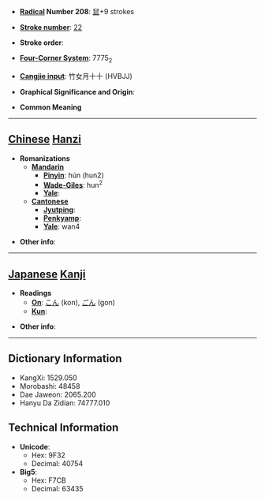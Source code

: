 * '''[[Wiktionary:Chinese radical index| Radical]] Number 208''': [[Wiktionary:Chinese radical index 鼠|鼠]]+9 strokes

* '''[[Wiktionary:Chinese total strokes index|Stroke number]]''': [[Wiktionary:Chinese total strokes index 22|22]]

* '''Stroke order''': 

* '''[[Wiktionary:Chinese four corner index|Four-Corner System]]''': 7775<sub>2</sub>

* '''[[Wiktionary:Chinese Cangjie index|Cangjie input]]''': 竹女月十十 (HVBJJ)

* '''Graphical Significance and Origin''': 

* '''Common Meaning'''

----

== [[Chinese]] [[Hanzi]] ==

* '''Romanizations'''
** '''[[Mandarin]]'''
*** '''[[Pinyin]]''': hún (hun2)
*** '''[[Wade-Giles]]''': hun<sup>2</sup>
*** '''[[Yale]]''': 
** '''[[Cantonese]]'''
*** '''[[Jyutping]]''':
*** '''[[Penkyamp]]''': 
*** '''[[Yale]]''': wan4

* '''Other info''': 

----

== [[Japanese]] [[Kanji]] ==

* '''Readings'''
** '''[[On]]''': [[こん]] (kon), [[ごん]] (gon)
** '''[[Kun]]''': 

* '''Other info''':  

----

== Dictionary Information ==

* KangXi: 1529.050
* Morobashi: 48458
* Dae Jaweon: 2065.200
* Hanyu Da Zidian: 74777.010

== Technical Information ==

* '''Unicode''':
** Hex: 9F32
** Decimal: 40754
* '''Big5''':
** Hex: F7CB
** Decimal: 63435